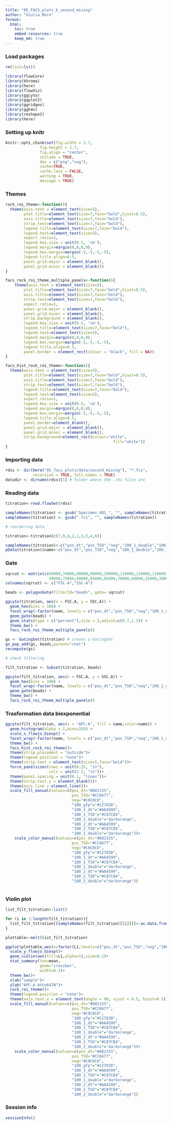 ```yaml
---
title: "05_FACS_plots_k_second_mixing"
author: "Giulia Moro"
format: 
  html:
    toc: true
    embed-resources: true
    keep_md: true
---
```



### Load packages

```r

rm(list=ls())

library(flowCore)
library(khroma)
library(here)
library(flowViz)
library(ggcyto)
library(ggplot2)
library(ggridges)
library(ggh4x)
library(reshape2)
library(here)

```



### Setting up knitr 

```r

knitr::opts_chunk$set(fig.width = 2.7,
               fig.height = 2.7,
               fig.align = "center",
               include = TRUE,
               dev = c("png","svg"),
               cache=TRUE,
               cache.lazy = FALSE,
               warning = TRUE,
               message = TRUE)

```

### Themes

```r

rock_roi_theme<-function(){
  theme(axis.text = element_text(size=5), 
        plot.title=element_text(size=7,face="bold",hjust=0.5),
        axis.title=element_text(size=7,face="bold"),
        strip.text=element_text(size=7,face="bold"),
        legend.title=element_text(size=7,face="bold"),
        legend.text=element_text(size=5),
        aspect.ratio=1,
        legend.key.size = unit(0.5, 'cm'),
        legend.margin=margin(0,0,0,0),
        legend.box.margin=margin(-5,-5,-5,-5),
        legend.title.align=0.5,
        panel.grid.major = element_blank(),
        panel.grid.minor = element_blank())
}

facs_rock_roi_theme_multiple_panels<-function(){
    theme(axis.text = element_text(size=5), 
        plot.title=element_text(size=7,face="bold",hjust=0.5),
        axis.title=element_text(size=7,face="bold"),
        strip.text=element_text(size=7,face="bold"),
        aspect.ratio=1,
        panel.grid.major = element_blank(),
        panel.grid.minor = element_blank(),
        strip.background = element_blank(),
        legend.key.size = unit(0.5, 'cm'),
        legend.title=element_text(size=7,face="bold"),
        legend.text=element_text(size=5),
        legend.margin=margin(0,0,0,0),
        legend.box.margin=margin(-5,-5,-5,-5),
        legend.title.align=0.5,
        panel.border = element_rect(colour = "black", fill = NA))
}

facs_hist_rock_roi_theme<-function(){
  theme(axis.text = element_text(size=5), 
        plot.title=element_text(size=7,face="bold",hjust=0.5),
        axis.title=element_text(size=7,face="bold"),
        strip.text=element_text(size=7,face="bold"),
        legend.title=element_text(size=7,face="bold"),
        legend.text=element_text(size=5),
        aspect.ratio=1,
        legend.key.size = unit(0.5, 'cm'),
        legend.margin=margin(0,0,0,0),
        legend.box.margin=margin(-5,-5,-5,-5),
        legend.title.align=0.5,
        panel.border=element_blank(),
        panel.grid.major = element_blank(),
        panel.grid.minor = element_blank(),
        strip.background=element_rect(colour="white", 
                                               fill="white"))
}

```

### Importing data

```r

rdss <- dir(here("05_facs_plots/data/second_mixing"), "*.fcs", 
            recursive = TRUE, full.names = TRUE)
datadir <- dirname(rdss)[1] # folder where the .rds files are 

```

### Reading data

```r

titration<-read.flowSet(rdss)

sampleNames(titration) <- gsub("Specimen_001_", "", sampleNames(titration))
sampleNames(titration) <- gsub(".fcs", "", sampleNames(titration))

# reordering data

titration<-titration[c(7,9,8,2,1,3,5,4,6)]

sampleNames(titration)<-c("pos_dt","pos_TSO","neg","100_1_double","100_1_dt","100_1_TSO","100_2_double","100_2_dt","100_2_TSO")
pData(titration)$name<-c("pos_dt","pos_TSO","neg","100_1_double","100_1_dt","100_1_TSO","100_2_double","100_2_dt","100_2_TSO")

```


### Gate

```r

sqrcut <- matrix(c(60000,70000,80000,90000,100000,110000,120000,110000,100000,90000,80000,70000,60000,
                   50000,75000,80000,85000,85000,70000,60000,35000,30000,28000,30000,35000,50000),ncol=2,nrow=13)
colnames(sqrcut) <- c("FSC-A","SSC-A")

beads <- polygonGate(filterId="beads", gate= sqrcut)

ggcyto(titration, aes(x = FSC.A, y = SSC.A)) + 
  geom_hex(bins = 100) + 
  facet_wrap(~factor(name, levels = c("pos_dt","pos_TSO","neg","100_1_double","100_1_dt","100_1_TSO","100_2_double","100_2_dt","100_2_TSO"))) +
  geom_gate(beads) + 
  geom_stats(type = c("percent"),size = 2,adjust=c(0.7,1.2)) +
  theme_bw() +
  facs_rock_roi_theme_multiple_panels() 

gs <- GatingSet(titration) # create a GatingSet
gs_pop_add(gs, beads,parent="root")
recompute(gs)

# check filtering 

filt_titration <- Subset(titration, beads)

ggcyto(filt_titration, aes(x = FSC.A, y = SSC.A)) + 
  geom_hex(bins = 100) + 
  facet_wrap(~factor(name, levels = c("pos_dt","pos_TSO","neg","100_1_double","100_1_dt","100_1_TSO","100_2_double","100_2_dt","100_2_TSO"))) +
  geom_gate(beads) + 
  theme_bw() +
  facs_rock_roi_theme_multiple_panels()

```



### Trasformation data biexponential

```r

ggcyto(filt_titration, aes(x = "APC-A", fill = name,color=name)) + 
  geom_histogram(alpha = 1,bins=256) + 
  scale_x_flowjo_biexp() +
  facet_wrap(~factor(name, levels = c("pos_dt","pos_TSO","neg","100_1_double","100_1_dt","100_1_TSO","100_2_double","100_2_dt","100_2_TSO")),ncol=1,switch = "y")+
  theme_bw() +
  facs_hist_rock_roi_theme()+
  theme(strip.placement = "outside")+
  theme(legend.position = "none")+
  theme(strip.text = element_text(size=5,face="bold"))+
  force_panelsizes(rows = unit(0.25, "in"),
                   cols = unit(2.5, "in"))+
  theme(panel.spacing = unit(0.1, "lines"))+
  theme(strip.text.y = element_blank())+
  theme(axis.line = element_line())+
  scale_fill_manual(values=c(pos_dt="#882155",
                             pos_TSO="#CC6677",
                             neg="#C0C0C0",
                             "100_gfp"="#12783D",
                             "100_1_dt"="#AA4599",
                             "100_1_TSO"="#C87CB4",
                             "100_1_double"="darkorange",
                             "100_2_dt"="#AA4599",
                             "100_2_TSO"="#C87CB4",
                             "100_2_double"="darkorange"))+
    scale_color_manual(values=c(pos_dt="#882155",
                             pos_TSO="#CC6677",
                             neg="#C0C0C0",
                             "100_gfp"="#12783D",
                             "100_1_dt"="#AA4599",
                             "100_1_TSO"="#C87CB4",
                             "100_1_double"="darkorange",
                             "100_2_dt"="#AA4599",
                             "100_2_TSO"="#C87CB4",
                             "100_2_double"="darkorange"))
  
```


### Violin plot 

```r

list_filt_titration<-list()

for (i in 1:length(filt_titration)){
  list_filt_titration[[sampleNames(filt_titration)[[i]]]]<-as.data.frame(filt_titration[[i]]@exprs)$"APC-A"
}

plottable<-melt(list_filt_titration)

ggplot(plottable,aes(x=factor(L1,levels=c("pos_dt","pos_TSO","neg","100_1_double","100_1_dt","100_1_TSO","100_2_double","100_2_dt","100_2_TSO")),y=value))+
  scale_y_flowjo_biexp()+
  geom_violin(aes(fill=L1,alpha=1),size=0.1)+
  stat_summary(fun=mean, 
               geom="crossbar", 
               width=0.3)+
  theme_bw()+
  xlab("sample")+
  ylab("APC-A Atto647N")+
  rock_roi_theme()+
  theme(legend.position = "none")+
  theme(axis.text.x = element_text(angle = 90, vjust = 0.5, hjust=0.5))+
  scale_fill_manual(values=c(pos_dt="#882155",
                             pos_TSO="#CC6677",
                             neg="#C0C0C0",
                             "100_gfp"="#12783D",
                             "100_1_dt"="#AA4599",
                             "100_1_TSO"="#C87CB4",
                             "100_1_double"="darkorange",
                             "100_2_dt"="#AA4599",
                             "100_2_TSO"="#C87CB4",
                             "100_2_double"="darkorange"))+
    scale_color_manual(values=c(pos_dt="#882155",
                             pos_TSO="#CC6677",
                             neg="#C0C0C0",
                             "100_gfp"="#12783D",
                             "100_1_dt"="#AA4599",
                             "100_1_TSO"="#C87CB4",
                             "100_1_double"="darkorange",
                             "100_2_dt"="#AA4599",
                             "100_2_TSO"="#C87CB4",
                             "100_2_double"="darkorange"))

```


### Session info

```r

sessionInfo()

```

